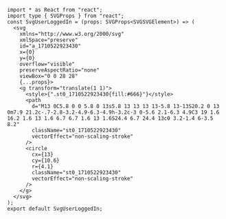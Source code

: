 ```tsx
import * as React from "react";
import type { SVGProps } from "react";
const SvgUserLoggedIn = (props: SVGProps<SVGSVGElement>) => (
  <svg
    xmlns="http://www.w3.org/2000/svg"
    xmlSpace="preserve"
    id="a_1710522923430"
    x={0}
    y={0}
    overflow="visible"
    preserveAspectRatio="none"
    viewBox="0 0 28 28"
    {...props}>
    <g transform="translate(1 1)">
      <style>{".st0_1710522923430{fill:#666}"}</style>
      <path
        d="M13 0C5.8 0 0 5.8 0 13s5.8 13 13 13 13-5.8 13-13S20.2 0 13 0m7.9 21.2c-.7-2.8-3.2-4.9-6.3-4.9h-3.2c-3 0-5.6 2.1-6.3 4.9C3 19 1.6 16.2 1.6 13 1.6 6.7 6.7 1.6 13 1.6S24.4 6.7 24.4 13c0 3.2-1.4 6-3.5 8.2"
        className="st0_1710522923430"
        vectorEffect="non-scaling-stroke"
      />
      <circle
        cx={13}
        cy={10.6}
        r={4.1}
        className="st0_1710522923430"
        vectorEffect="non-scaling-stroke"
      />
    </g>
  </svg>
);
export default SvgUserLoggedIn;

```